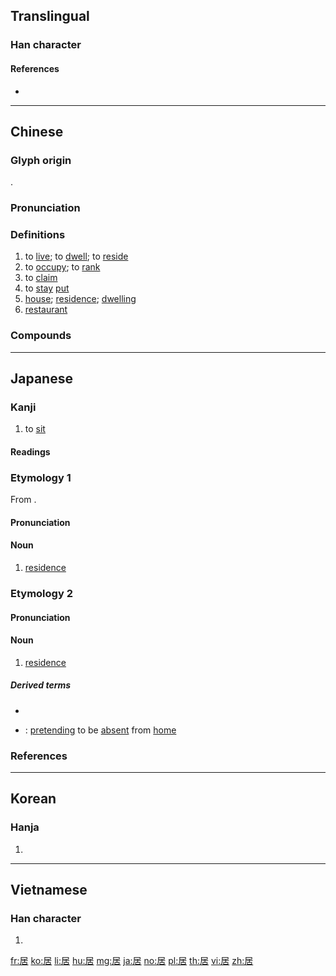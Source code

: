 {{character info/new}}
==Translingual==

===Han character===
{{Han char|rn=44|rad=尸|as=05|sn=8|four=77264|canj=SJR|ids=⿸尸古}}

====References====
* {{Han ref|kx=0300.300|dkj=07663|dj=0597.080|hdz=20968.040|uh=5C45|ud=23621|bh=A97E|bd=43390}}

----

==Chinese==
{{zh-forms}}

===Glyph origin===
{{Han etym}}
{{Han compound|尸|古|c1=s|c2=p|ls=psc}}.

===Pronunciation===
{{zh-pron
|m=jū
|c=geoi1
|h=pfs=kî
|mn=qz:kir/tp,xm:ku/kh,zz:ki
|mn-t=ge1/gi1
|mc=y
|oc=y
|ma=Zh-ju.ogg
|cat=v,n
}}

===Definitions===
{{zh-hanzi}}

# to [[live]]; to [[dwell]]; to [[reside]]
# to [[occupy]]; to [[rank]]
# to [[claim]]
# to [[stay]] [[put]]
# [[house]]; [[residence]]; [[dwelling]]
# [[restaurant]]

===Compounds===
{{zh-der|不居|世居|久居|介居|仙居|位居要津|何居|僑居|僦居|儕居|內地雜居|六一居士|共居|分別部居|分居|分財各居|別有居心|功成不居|匿居|卜居|同居|同居人|同居各爨|喪居|囤積居奇|土居|外僑居留|奇貨可居|姘居|孀居|安居|安居樂業|定居|客居|家居|宸居|寄居|寄居蟹|寓居|寡居|對門而居|尸居餘氣|尸居龍見|居下訕上|居不重席|居不重茵|居中|居中調停|居之不疑|居人|居仁由義|居今稽古|居住|居住密度|居住環境|居住自由|居停|居停主人|居其大半|居功|居功自傲|居功自恃|居喪|居址|居士|居士屩|居多|居大不易|居奇|居孀|居安思危|居安慮危|居安資深|居官|居室|居家|居居|居常|居庸關|居延海|居心|居心不良|居心叵測|居心無愧|居息|居憂|居所|居攝|居易|居業|居次|居止|居正|居民|居民樓|居無定所|居無求安|居然|居留|居留權|居留證|居積|居第|居處|居諸|居貞|居貧|居賣|居里|居里夫人|居間|居首|居高|居高不下|居高思危|居高臨下|屏居|屯積居奇|山居|巖居穴處|巖居谷飲|巢居穴處|巢木居野|帝居|平居|幽居|康居|張居正|後來居上|徙居|恥居人下|恥居王後|惡濕居下|愚公之居|推燥居濕|故居|散居|斗居|新居|旅居|日居月諸|村居野店|東坡居士|析居|樂業安居|歲月不居|比鄰而居|民居|水上居民|水居|泰然居之|洞居|深居九重|深居簡出|混居|溫居|潛居|火居道士|煙火鄰居|煢居|燕居|爰居|狼居胥山|獨居|獨居監禁|甘居中游|白居易|移居|穴居|穴居野處|窟居|窮大失居|端居|索居|結夏安居|群居|群居和一|群居穴處|老鄰居|聚居|自居|舊居|荒居|蓬室居|蕩析離居|薛居正|蝸居|蝸居蟻垤|蟄居|蠹居棋處|街坊鄰居|謫居|變動不居|起居|起居室|起居注|躍居|辭尊居卑|退居|退居幕後|送往事居|逸居|遷居|鄉居|鄰居|里居|長居|閑居|閒居|限制住居|隱居|集居|雜居|離群索居|青蓮居士|飲食起居|香山居士|鰥居|鳩居|鳩居鵲巢|鶉居|齋居蔬食}}

----

==Japanese==

===Kanji===
{{ja-kanji|grade=5|rs=尸05}}

# to [[sit]]

====Readings====
{{ja-readings|goon=[[こ]] (ko)|kanon=[[きょ]] (kyo)|kun=[[いる]] ([[居る]], iru), [[おる]] ([[居る]], oru), [[おく]] (oku)}}

===Etymology 1===
{{ja-kanjitab|きょ|yomi=o}}
From {{etyl|ltc|ja|sort=きょ}} {{m|zh|居|tr=kjo}}.

====Pronunciation====
{{ja-pron|yomi=kanon|きょ|acc=1|acc_ref=DJR,NHK}}

====Noun====
{{ja-noun|きょ}}

# [[residence]]

===Etymology 2===
{{ja-kanjitab|い|yomi=k}}

====Pronunciation====
{{ja-pron|yomi=k|い}}

====Noun====
{{ja-noun|い|hhira=ゐ}}

# [[residence]]

=====Derived terms=====
{{der-top}}
* {{ja-r|居眠り|いねむり}}
* {{ja-r|居留守|いるす}}: [[pretending]] to be [[absent]] from [[home]]
{{der-bottom}}

===References===
<references/>

----

==Korean==

===Hanja===
{{ko-hanja|hangeul=[[거]], [[기]]|rv=geo, gi|mr=kŏ, ki}}

# {{defn|lang=ko|sort=尸05}}

----

==Vietnamese==

===Han character===
{{vi-hantu|[[cư]]|rs=尸05}}

# {{defn|lang=vi|sort=尸05}}

[[fr:居]]
[[ko:居]]
[[li:居]]
[[hu:居]]
[[mg:居]]
[[ja:居]]
[[no:居]]
[[pl:居]]
[[th:居]]
[[vi:居]]
[[zh:居]]